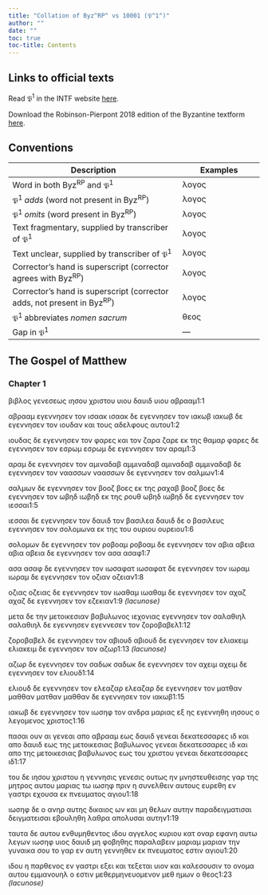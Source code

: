 ```yaml
---
title: "Collation of Byz^RP^ vs 10001 (𝔓^1^)"
author: ""
date: ""
toc: true
toc-title: Contents
---
```


::: {.callout-note appearance="minimal" icon="false" collapse="true"}
# Links to official texts

Read 𝔓^1^ in the INTF website [here](https://ntvmr.uni-muenster.de/manuscript-workspace?docID=10001).

Download the Robinson-Pierpont 2018 edition of the Byzantine textform [here](https://web.archive.org/web/20210413060536/https://byzantinetext.com/wp-content/uploads/2021/03/robinson-pierpont-2018-gnt-edition.pdf).


:::


::: {.callout-note appearance="minimal" icon="false" collapse="true"}
# Conventions

| Description                                                              	| Examples                           	|
|--------------------------------------------------------------------------	|------------------------------------	|
| Word in both Byz^RP^ and 𝔓^1^                                   	| λογος                              	|
| 𝔓^1^ *adds* (word not present in Byz^RP^)                       	| [λογος]{.greek-added}            	|
| 𝔓^1^ *omits* (word present in Byz^RP^)                          	| [λογος]{.greek-omitted}          	|
| Text fragmentary, supplied by transcriber of 𝔓^1^               	| [λογος]{.greek-supplied}         	|
| Text unclear, supplied by transcriber of 𝔓^1^                   	| [λογος]{.unclear}                	|
| Corrector's hand is superscript (corrector agrees with Byz^RP^)          	| [λογος]{.corr}                   	|
| Corrector's hand is superscript (corrector adds, not present in Byz^RP^) 	| [[λογος]{.corr}]{.greek-added} 	|
| 𝔓^1^ abbreviates *nomen sacrum*                                 	| [θεος]{.greek-abbr}            	|
| Gap in 𝔓^1^                                                     	| [―]{.gap}                        	|
:::

## The Gospel of Matthew

### Chapter 1

βιβλος γενεσεως [ιησου]{.greek-abbr} [χριστου]{.greek-abbr} [υιου]{.greek-abbr} δαυιδ [υιου]{.greek-supplied} αβρααμ[1:1]{.aside}

αβρααμ [εγ]{.unclear}εννησεν το[ν]{.unclear} [ισαακ]{.greek-supplied} ισαακ [δε]{.unclear} εγε[νν]{.unclear}ησεν τ[ον]{.greek-supplied} ιακ[ωβ]{.unclear} [ιακωβ]{.greek-supplied} δε εγ[ε]{.greek-supplied}[νν]{.unclear}ησε[ν]{.unclear} το[ν]{.unclear} ιο[υ]{.unclear}δαν [κ]{.unclear}[α]{.greek-supplied}[ι]{.unclear} [τ]{.unclear}[ους]{.greek-supplied} [α]{.unclear}[δ]{.greek-supplied}ελφ[ου]{.unclear}ς αυτου[1:2]{.aside}

ιουδ[ας]{.unclear} [δ]{.unclear}ε εγε[ννη]{.unclear}[σεν]{.unclear} τον φαρες και τον [ζαρα]{.greek-omitted} [ζαρε]{.greek-added} εκ της θ[α]{.unclear}[μ]{.unclear}α[ρ]{.unclear} φαρες δε εγεννησεν τον [ε]{.unclear}σ[ρ]{.unclear}ωμ εσ[ρω]{.greek-supplied}[μ]{.unclear} δε ε[γ]{.unclear}ενν[η]{.unclear}σεν τ[ον]{.unclear} [α]{.greek-supplied}[ρ]{.unclear}[α]{.greek-supplied}μ[1:3]{.aside}

[αραμ]{.greek-supplied} δ[ε]{.unclear} [ε]{.greek-supplied}[γε]{.unclear}ννησεν τ[ον]{.unclear} [αμιναδαβ]{.greek-omitted} [αμ[μιν]{.unclear}αδα[β]{.unclear}]{.greek-added} [αμιναδαβ]{.greek-omitted} [[αμ]{.unclear}[μ]{.unclear}[ι]{.greek-supplied}[να]{.unclear}[δα]{.greek-supplied}β]{.greek-added} δε εγεννησε[ν]{.unclear} τον ναασσων [ν]{.unclear}αα[σ]{.greek-supplied}σων δε εγεννη[σ]{.unclear}εν τον σα[λ]{.unclear}[μω]{.greek-supplied}ν[1:4]{.aside}

σαλμων δε εγεν[ν]{.unclear}[η]{.greek-supplied}[σ]{.unclear}εν τον [βοοζ]{.greek-omitted} [βοε[ς]{.unclear}]{.greek-added} [εκ]{.greek-supplied} της ραχαβ [βοοζ]{.greek-omitted} [βο[ε]{.unclear}ς]{.greek-added} δε [εγε]{.unclear}ννησεν τον [ωβηδ]{.greek-omitted} [ιωβηδ]{.greek-added} εκ της ρ[ο]{.greek-supplied}υθ [ωβηδ]{.greek-omitted} [ι[ω]{.unclear}[βη]{.greek-supplied}[δ]{.unclear}]{.greek-added} [δ]{.unclear}ε εγενν[η]{.unclear}σεν τον ιε[σσ]{.unclear}αι[1:5]{.aside}

ιεσ[σ]{.unclear}[αι]{.greek-supplied} [δ]{.unclear}ε εγε[νν]{.unclear}ησεν το[ν]{.unclear} δ[αυιδ]{.unclear} [τ]{.unclear}ον βασι[λε]{.unclear}[α]{.greek-supplied} [δαυ]{.greek-supplied}[ιδ]{.unclear} [δ]{.unclear}ε [ο]{.greek-omitted} [βασιλευς]{.greek-omitted} [εγ]{.unclear}εν[ν]{.unclear}ησεν τον σ[ο]{.unclear}λ[ο]{.unclear}μων[α]{.unclear} [εκ]{.unclear} της [του]{.greek-omitted} [ουριου]{.greek-omitted} [ουρειου]{.greek-added}[1:6]{.aside}

σ[ο]{.unclear}λο[μ]{.unclear}ων [δ]{.unclear}ε εγεν[ν]{.unclear}η[σ]{.greek-supplied}ε[ν]{.unclear} [τον]{.unclear} [ρ]{.greek-supplied}οβ[ο]{.unclear}αμ ροβο[α]{.unclear}μ δε εγεν[ν]{.unclear}η[σ]{.unclear}εν [το]{.greek-supplied}[ν]{.unclear} [αβια]{.greek-omitted} [[αβ]{.unclear}[ει]{.greek-supplied}α]{.greek-added} [αβια]{.greek-omitted} [αβεια]{.greek-added} δε εγε[νν]{.unclear}ησεν [τ]{.greek-supplied}[ο]{.unclear}ν [ασα]{.greek-omitted} [ασ[α]{.unclear}[φ]{.greek-supplied}]{.greek-added}[1:7]{.aside}

[ασα]{.greek-omitted} [[ασα]{.greek-supplied}[φ]{.unclear}]{.greek-added} δε εγ[ε]{.unclear}νν[η]{.unclear}σ[εν]{.unclear} τον ιωσαφα[τ]{.unclear} [ιωσα]{.greek-supplied}φατ δ[ε]{.unclear} εγενν[η]{.greek-supplied}[σε]{.unclear}[ν]{.greek-supplied} τ[ον]{.unclear} ιωραμ ιω[ρα]{.unclear}μ δε εγεν[ν]{.unclear}[ησεν]{.greek-supplied} [τον]{.greek-supplied} [οζιαν]{.greek-omitted} [[ο]{.unclear}ζε[ι]{.greek-supplied}[α]{.unclear}ν]{.greek-added}[1:8]{.aside}

[οζιας]{.greek-omitted} [οζε[ι]{.unclear}α[ς]{.unclear}]{.greek-added} [δ]{.unclear}ε ε[γ]{.unclear}ε[ν]{.unclear}[νησεν]{.greek-supplied} [τον]{.greek-omitted} [ιωαθαμ]{.greek-omitted} [ιωαθαμ]{.greek-omitted} [δε]{.greek-omitted} [εγεννησεν]{.greek-omitted} [τον]{.greek-omitted} [αχαζ]{.greek-omitted} [αχαζ]{.greek-omitted} [δε]{.greek-omitted} [εγεννησεν]{.greek-omitted} [τον]{.greek-omitted} [εζεκιαν]{.greek-omitted}[[1:9 *(lacunose)*]{.lacunose}]{.aside}

[μετα]{.greek-supplied} [δε]{.greek-supplied} [την]{.greek-supplied} [μ]{.unclear}ε[τοικεσιαν]{.greek-supplied} [βαβυλωνος]{.greek-supplied} [ιεχονι]{.greek-supplied}ας εγεν[νησεν]{.greek-supplied} [τον]{.greek-supplied} [σαλαθιηλ]{.greek-supplied} [σαλαθιηλ]{.greek-supplied} [δε]{.greek-supplied} [εγεννησεν]{.greek-omitted} [[εγε]{.greek-supplied}[ν]{.unclear}[νεσεν]{.greek-supplied}]{.greek-added} [τον]{.greek-supplied} [ζοροβαβελ]{.greek-supplied}[1:12]{.aside}

[ζοροβαβελ]{.greek-supplied} [δ]{.greek-supplied}ε [εγεννησεν]{.greek-omitted} [τον]{.greek-omitted} [αβιουδ]{.greek-omitted} [αβιουδ]{.greek-omitted} [δε]{.greek-omitted} [εγεννησεν]{.greek-omitted} [τον]{.greek-omitted} [ελιακειμ]{.greek-omitted} [ελιακειμ]{.greek-omitted} [δε]{.greek-omitted} [εγεννησεν]{.greek-omitted} [τον]{.greek-omitted} [αζωρ]{.greek-omitted}[[1:13 *(lacunose)*]{.lacunose}]{.aside}

[αζωρ]{.greek-omitted} [δε]{.greek-omitted} [εγεννησεν]{.greek-omitted} [τον]{.greek-supplied} [σ]{.greek-supplied}[α]{.unclear}δω[κ]{.greek-supplied} [σ]{.greek-supplied}αδω[κ]{.unclear} δ[ε]{.unclear} [ε]{.unclear}γεννησεν το[ν]{.greek-supplied} [αχειμ]{.greek-supplied} α[χ]{.unclear}ειμ δε εγε[ν]{.greek-supplied}νησεν τον ελιου[δ]{.greek-supplied}[1:14]{.aside}

[ελιου]{.greek-supplied}[δ]{.unclear} [δε]{.unclear} εγ[εν]{.greek-supplied}ν[η]{.unclear}[σ]{.greek-supplied}[ε]{.unclear}[ν]{.greek-supplied} τον ελ[εα]{.unclear}ζαρ ελε[αζ]{.greek-supplied}[α]{.unclear}ρ [δε]{.greek-supplied} [εγ]{.greek-supplied}εν[ν]{.unclear}ησεν [το]{.greek-supplied}ν [ματθαν]{.greek-omitted} [[μαθ]{.unclear}θ[αν]{.unclear}]{.greek-added} [ματθαν]{.greek-omitted} [μαθθ[α]{.unclear}[ν]{.greek-supplied}]{.greek-added} [δ]{.unclear}ε εγ[εν]{.unclear}ν[ησε]{.unclear}ν το[ν]{.unclear} [ι]{.greek-supplied}ακωβ[1:15]{.aside}

ι[ακ]{.unclear}ωβ δε [εγ]{.greek-supplied}εννη[σ]{.unclear}ε[ν]{.unclear} [τ]{.unclear}ον ιω[ση]{.unclear}φ τον [α]{.unclear}νδρα [μ]{.unclear}[α]{.greek-supplied}[ρι]{.unclear}ας [ε]{.greek-supplied}ξ ης εγενν[ηθ]{.greek-supplied}[η]{.unclear} [ιησους]{.greek-abbr} ο λεγομενο[ς]{.greek-supplied} [χριστος]{.greek-abbr}[1:16]{.aside}

[π]{.unclear}[ασ]{.greek-supplied}[αι]{.unclear} [ουν]{.unclear} [αι]{.greek-omitted} [γε]{.unclear}[νε]{.greek-supplied}[αι]{.unclear} [α]{.unclear}πο αβρααμ ε[ως]{.unclear} δαυιδ γενεαι [δεκατεσσαρες]{.greek-omitted} [[ι[δ]{.unclear}]{.greek-abbr}]{.greek-added} κα[ι]{.unclear} απ[ο]{.unclear} [δαυιδ]{.greek-supplied} [εως]{.greek-supplied} [της]{.greek-supplied} μετοικε[σ]{.unclear}ι[α]{.unclear}ς βαβυλων[ο]{.unclear}[ς]{.greek-supplied} [γ]{.unclear}ε[νεαι]{.greek-supplied} [δεκατεσσαρες]{.greek-omitted} [[ι[δ]{.unclear}]{.greek-abbr}]{.greek-added} [κα]{.unclear}[ι]{.greek-supplied} [απ]{.unclear}ο της με[τ]{.unclear}[οι]{.greek-supplied}κεσια[ς]{.unclear} β[α]{.unclear}β[υ]{.greek-supplied}λω[ν]{.unclear}[ο]{.greek-supplied}ς εως του [χριστου]{.greek-abbr} [γ]{.unclear}εν[ε]{.unclear}αι [δεκατεσσαρες]{.greek-omitted} [[ιδ]{.greek-abbr}]{.greek-added}[1:17]{.aside}

του δε [ιησου]{.greek-abbr} [χριστου]{.greek-abbr} η [γεννησις]{.greek-omitted} [γενεσις]{.greek-added} ουτως ην [μν]{.unclear}ησ[τευ]{.unclear}θεισης [γαρ]{.greek-omitted} της μητρος αυτου [μ]{.unclear}[αρι]{.greek-supplied}[α]{.unclear}[ς]{.greek-supplied} τ[ω]{.unclear} [ιω]{.greek-supplied}σηφ πριν η συν[ε]{.greek-supplied}[λ]{.unclear}θ[ε]{.unclear}[ι]{.greek-supplied}ν αυ[το]{.greek-supplied}[υ]{.unclear}[ς]{.greek-supplied} [ευ]{.unclear}ρ[ε]{.unclear}[θη]{.greek-supplied} [ε]{.unclear}ν [γ]{.unclear}αστρι εχουσ[α]{.unclear} [ε]{.unclear}[κ]{.greek-supplied} [πνευματος]{.greek-abbr} [αγιου]{.greek-supplied}[1:18]{.aside}

[ιωσηφ]{.greek-supplied} [δε]{.greek-supplied} [ο]{.greek-supplied} αν[ηρ]{.unclear} [αυ]{.unclear}[της]{.unclear} [δικα]{.greek-supplied}ι[ος]{.greek-supplied} [ων]{.greek-supplied} [και]{.greek-supplied} [μη]{.greek-supplied} [θελων]{.greek-supplied} [αυτην]{.greek-supplied} [παραδειγματισαι]{.greek-omitted} [[δ]{.unclear}ειγμ[α]{.unclear}[τ]{.greek-supplied}[ε]{.unclear}[ισαι]{.greek-supplied}]{.greek-added} [εβουλη]{.greek-supplied}[θη]{.unclear} [λαθρα]{.greek-supplied} [α]{.greek-supplied}[πο]{.unclear}λυ[σαι]{.greek-supplied} [αυ]{.greek-supplied}[τ]{.unclear}[η]{.greek-supplied}[ν]{.unclear}[1:19]{.aside}

[τ]{.greek-supplied}α[υτα]{.unclear} [δε]{.greek-supplied} [αυτου]{.greek-supplied} [εν]{.greek-supplied}[θ]{.greek-supplied}[υ]{.unclear}μη[θεντος]{.greek-supplied} [ι]{.greek-supplied}[δου]{.unclear} [α]{.unclear}[γγελος]{.greek-supplied} [[κυριου]{.greek-abbr}]{.greek-supplied} [κατ]{.greek-supplied} [ο]{.greek-supplied}[ν]{.unclear}αρ [εφανη]{.greek-supplied} [αυ]{.greek-supplied}τ[ω]{.unclear} [λεγων]{.greek-supplied} [ιωσ]{.unclear}[ηφ]{.greek-supplied} [υιος]{.greek-supplied} [δαυιδ]{.greek-supplied} [μ]{.unclear}[η]{.greek-supplied} φ[ο]{.unclear}[βηθη]{.greek-supplied}[ς]{.unclear} [παρ]{.unclear}[αλαβ]{.greek-supplied}[ει]{.unclear}ν [μαριαμ]{.greek-omitted} [[μ]{.greek-supplied}[α]{.unclear}ρι[α]{.unclear}[ν]{.greek-supplied}]{.greek-added} [την]{.greek-supplied} [γυ]{.greek-supplied}ν[αι]{.unclear}[κα]{.greek-supplied} [σου]{.greek-supplied} [το]{.unclear} [γαρ]{.greek-supplied} [εν]{.greek-supplied} [αυ]{.greek-supplied}[τη]{.greek-supplied} [γεν]{.greek-supplied}νη[θεν]{.unclear} [ε]{.unclear}[κ]{.greek-supplied} [πνευματος]{.greek-abbr} [εστιν]{.greek-supplied} [αγιου]{.greek-supplied}[1:20]{.aside}

[ιδου]{.greek-omitted} [η]{.greek-omitted} [παρθενος]{.greek-omitted} [εν]{.greek-omitted} [γαστρι]{.greek-omitted} [εξει]{.greek-omitted} [και]{.greek-omitted} [τεξεται]{.greek-omitted} [υιον]{.greek-omitted} [και]{.greek-omitted} [καλεσουσιν]{.greek-omitted} [το]{.greek-omitted} [ονομα]{.greek-omitted} [αυτου]{.greek-omitted} [εμμανουηλ]{.greek-omitted} [ο]{.greek-omitted} [εστιν]{.greek-omitted} μ[ε]{.unclear}[θερμηνευομενον]{.greek-supplied} [μεθ]{.greek-supplied} [ημων]{.greek-supplied} [ο]{.greek-supplied} [θεος]{.greek-abbr}[[1:23 *(lacunose)*]{.lacunose}]{.aside}

